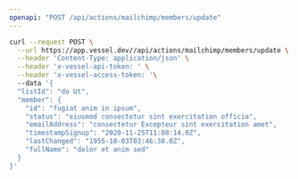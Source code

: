 ```yaml
---
openapi: "POST /api/actions/mailchimp/members/update"
---
```


<RequestExample>

```bash Request
curl --request POST \
  --url https://app.vessel.dev//api/actions/mailchimp/members/update \
  --header 'Content-Type: application/json' \
  --header 'x-vessel-api-token: ' \
  --header 'x-vessel-access-token: '\ 
  --data '{
  "listId": "do Ut",
  "member": {
    "id": "fugiat anim in ipsum",
    "status": "eiusmod consectetur sint exercitation officia",
    "emailAddress": "consectetur Excepteur sint exercitation amet",
    "timestampSignup": "2020-11-25T11:08:14.0Z",
    "lastChanged": "1955-10-03T03:46:38.0Z",
    "fullName": "dolor et anim sed"
  }
}'
```

</RequestExample>


      